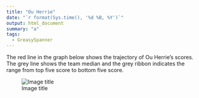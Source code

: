 ```yaml
---
title: "Ou Herrie"
date: "`r format(Sys.time(), '%d %B, %Y')`"
output: html_document
summary: "a"
tags:
  - GreasySpanner
---
```


The red line in the graph below shows the trajectory of Ou Herrie's scores. The grey line shows the team median and the grey ribbon indicates the range from top five score to bottom five score.

![Image title](OuHerrie.jpg)
